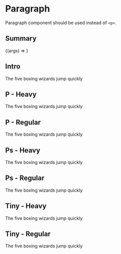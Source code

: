 
<Meta title="WhosFree/Global/Button" component={Paragraph} />

# Paragraph

Paragraph component should be used instead of `<p>`.

## Summary

<Canvas>
  <Story
    name="Explorer"
    args={{
      variant: ParagraphVariant.Regular,
      children: 'The wizard quickly jinxed the gnomes before they vaporized'
    }}
  >
   {(args) => <Paragraph { ...args } />}
  </Story>
</Canvas>

<ArgsTable of={Paragraph} />

## Intro

<Canvas>
  <Story name="Intro">
    <Paragraph 
      variant={ParagraphVariant.Intro}
    >
      The five boxing wizards jump quickly
    </Paragraph>
  </Story>
</Canvas>

## P - Heavy

<Canvas>
  <Story name="P - Heavy">
    <Paragraph 
      variant={ParagraphVariant.Heavy}
    >
      The five boxing wizards jump quickly
    </Paragraph>
  </Story>
</Canvas>

## P - Regular

<Canvas>
  <Story name="P - Regular">
    <Paragraph 
      variant={ParagraphVariant.Regular}
    >
      The five boxing wizards jump quickly
    </Paragraph>
  </Story>
</Canvas>

## Ps - Heavy

<Canvas>
  <Story name="Ps - Heavy">
    <Paragraph 
      variant={ParagraphVariant.HeavySmall}
    >
      The five boxing wizards jump quickly
    </Paragraph>
  </Story>
</Canvas>

## Ps - Regular

<Canvas>
  <Story name="Ps - Regular">
    <Paragraph 
      variant={ParagraphVariant.RegularSmall}
    >
      The five boxing wizards jump quickly
    </Paragraph>
  </Story>
</Canvas>

## Tiny - Heavy

<Canvas>
  <Story name="Tiny - Heavy">
    <Paragraph 
      variant={ParagraphVariant.HeavyTiny}
    >
      The five boxing wizards jump quickly
    </Paragraph>
  </Story>
</Canvas>

## Tiny - Regular

<Canvas>
  <Story name="Tiny - Regular">
    <Paragraph 
      variant={ParagraphVariant.RegularTiny}
    >
      The five boxing wizards jump quickly
    </Paragraph>
  </Story>
</Canvas>

